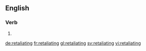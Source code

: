 ==English==

===Verb===
{{head|en|present participle}}

# {{present participle of|retaliate|lang=en}}

[[de:retaliating]]
[[fr:retaliating]]
[[gl:retaliating]]
[[sv:retaliating]]
[[vi:retaliating]]